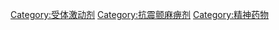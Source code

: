 {{Commonscat|Dopamine agonists}}

[[Category:受体激动剂|Category:受体激动剂]]
[[Category:抗震颤麻痹剂|Category:抗震颤麻痹剂]]
[[Category:精神药物|Category:精神药物]]